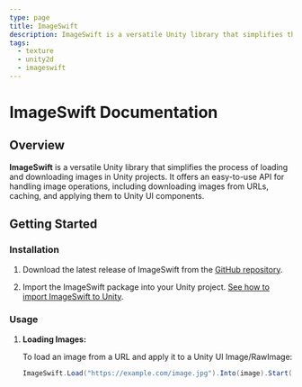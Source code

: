```yaml
---
type: page
title: ImageSwift
description: ImageSwift is a versatile Unity library that simplifies the process of loading and downloading images in Unity projects. It offers an easy-to-use API for handling image operations.
tags:
  - texture
  - unity2d
  - imageswift
---
```

# ImageSwift Documentation

## Overview

**ImageSwift** is a versatile Unity library that simplifies the process of loading and downloading images in Unity projects. It offers an easy-to-use API for handling image operations, including downloading images from URLs, caching, and applying them to Unity UI components.

## Getting Started

### Installation

1. Download the latest release of ImageSwift from the [GitHub repository](https://github.com/your-username/ImageSwift/releases).

2. Import the ImageSwift package into your Unity project. [See how to import ImageSwift to Unity](/installation).

### Usage

1. **Loading Images:**

   To load an image from a URL and apply it to a Unity UI Image/RawImage:

   ```csharp filename="C#"
   ImageSwift.Load("https://example.com/image.jpg").Into(image).Start();
   ```
